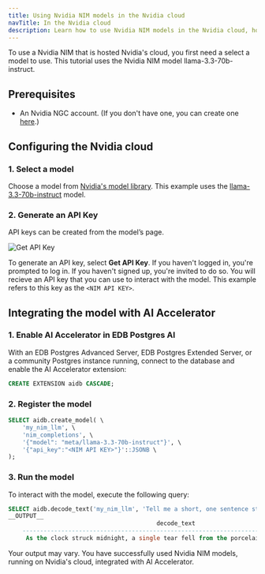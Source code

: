 ```yaml
---
title: Using Nvidia NIM models in the Nvidia cloud
navTitle: In the Nvidia cloud
description: Learn how to use Nvidia NIM models in the Nvidia cloud, hosted by Nvidia.
---
```



To use a Nvidia NIM that is hosted Nvidia's cloud, you first need a select a model to use. This tutorial uses the Nvidia NIM model llama-3.3-70b-instruct.

## Prerequisites

* An Nvidia NGC account. (If you don't have one, you can create one [here](https://build.nvidia.com/explore/discover/).)

## Configuring the Nvidia cloud

### 1. Select a model

Choose a model from [Nvidia's model library](https://build.nvidia.com/models). This example uses the [llama-3.3-70b-instruct](https://build.nvidia.com/meta/llama3-70b) model.

### 2. Generate an API Key

API keys can be created from the model’s page.

![Get API Key](images/get-api-key.svg)

To generate an API key, select **Get API Key**. If you haven't logged in, you're prompted to log in. If you haven't signed up, you're invited to do so. You will recieve an API key that you can use to interact with the model. This example refers to this key as the `<NIM API KEY>`.

## Integrating the model with AI Accelerator

### 1. Enable AI Accelerator in EDB Postgres AI

With an EDB Postgres Advanced Server, EDB Postgres Extended Server, or a community Postgres instance running, connect to the database and enable the AI Accelerator extension:

```sql
CREATE EXTENSION aidb CASCADE;
```

### 2. Register the model

```sql
SELECT aidb.create_model( \
    'my_nim_llm', \
    'nim_completions', \
    '{"model": "meta/llama-3.3-70b-instruct"}', \
    '{"api_key":"<NIM API KEY>"}'::JSONB \
);
```

### 3. Run the model

To interact with the model, execute the following query:

```sql
SELECT aidb.decode_text('my_nim_llm', 'Tell me a short, one sentence story');
__OUTPUT__
                                          decode_text                                       
    ----------------------------------------------------------------------------------------
     As the clock struck midnight, a single tear fell from the porcelain doll's glassy eye.
```

Your output may vary. You have successfully used Nvidia NIM models, running on Nvidia's cloud, integrated with AI Accelerator.
